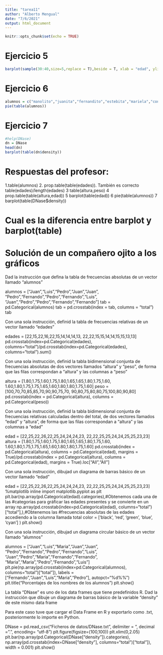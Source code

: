 ```yaml
---
title: "tarea11"
author: "Alberto Mengual"
date: "7/6/2021"
output: html_document
---
```


```r
knitr::opts_chunk$set(echo = TRUE)
```



# Ejercicio 5
```r

barplot(sample(30:40,size=5,replace = T),beside = T, xlab = "edad", ylim = c(0,40))
```


# Ejercicio 6
```r
alumnos = c("manolito","juanita","fernandito","estebita","mariela","conchita")
pie(table(alumnos))
```


# Ejercicio 7
```r
#help(DNase)
dn = DNase
head(dn)
barplot(table(dn$density))
```


# Respuestas del profesor:
1.table(alumnos)
2.
prop.table(table(edades)). También es correcto table(edades)/length(edades)
3
table(altura,peso)
4
prop.table(table(altura,edad))
5
barplot(table(edad))
6
pie(table(alumnos))
7
barplot(table(DNase$density))


# Cual es la diferencia entre barplot y barplot(table)


# Solución de un compañero ojito a los gráficos
Dad la instrucción que defina la tabla de frecuencias absolutas de un vector llamado "alumnos"

alumnos = ["Juan","Luis","Pedro","Juan","Juan",
          "Pedro","Fernando","Pedro","Fernando","Luis",
          "Juan","Pedro","Pedro","Fernando","Fernando"]
tab = pd.Categorical(alumnos)
tab = pd.crosstab(index = tab,
                      columns = "total")
tab

Con una sola instrucción, definid la tabla de frecuencias relativas de un vector llamado "edades"

edades = [22,15,22,16,22,15,14,14,14,13,
          22,22,15,15,14,14,15,15,13,13]
pd.crosstab(index=pd.Categorical(edades),
            columns="total")/pd.crosstab(index=pd.Categorical(edades),
            columns="total").sum()

Con una sola instrucción, definid la tabla bidimensional conjunta de frecuencias absolutas de dos vectores llamados "altura" y "peso", de forma que las filas correspondan a "altura" y las columnas a "peso"

altura = [1.80,1.75,1.60,1.75,1.80,1.65,1.65,1.80,1.75,1.60,
          1.60,1.80,1.75,1.75,1.65,1.60,1.80,1.80,1.75,1.60]
peso = [100,70,70,85,85,70,90,90,75,70,
        90,80,75,80,80,75,100,80,90,80]
pd.crosstab(index = pd.Categorical(altura),
            columns = pd.Categorical(peso))

Con una sola instrucción, definid la tabla bidimensional conjunta de frecuencias relativas calculadas dentro del total, de dos vectores llamados "edad" y "altura", de forma que las filas correspondan a "altura" y las columnas a "edad"

edad = [22,25,22,26,22,25,24,24,24,23,
          22,22,25,25,24,24,25,25,23,23]
altura = [1.80,1.75,1.60,1.75,1.80,1.65,1.65,1.80,1.75,1.60,
          1.60,1.80,1.75,1.75,1.65,1.60,1.80,1.80,1.75,1.60]
pd.crosstab(index = pd.Categorical(altura),
            columns = pd.Categorical(edad),
            margins = True)/pd.crosstab(index = pd.Categorical(altura),
            columns = pd.Categorical(edad),
            margins = True).loc["All","All"]

Con una sola instrucción, dibujad un diagrama de barras básico de un vector llamado "edad"

edad = [22,25,22,26,22,25,24,24,24,23,
          22,22,25,25,24,24,25,25,23,23]
%matplotlib inline
import matplotlib.pyplot as plt
plt.bar(np.array(pd.Categorical(edad).categories),#Obtenemos cada una de las #categorias para gráficar las edades presentes y se convierte en un array
        np.array(pd.crosstab(index=pd.Categorical(edad),
                             columns="total")["total"],),#Obtenemos las 
#frecuencias absolutas de las edades accediendo a la  columna llamada total
        color = ['black', 'red', 'green', 'blue', 'cyan']
       )
plt.show()

Con una sola instrucción, dibujad un diagrama circular básico de un vector llamado "alumnos"

alumnos = ["Juan","Luis","Maria","Juan","Juan", 
          "Pedro","Fernando","Pedro","Fernando","Luis",
          "Juan","Pedro","Maria","Fernando","Fernando",
          "Maria","Maria","Pedro","Fernando","Luis"]
plt.pie(np.array(pd.crosstab(index=pd.Categorical(alumnos),
                             columns="total")["total"]),
        labels = ["Fernando","Juan","Luis","Maria","Pedro"],
        autopct="%d%%")
plt.title("Porcentajes de los nombres de los alumnos")
plt.show()

La tabla "DNase" es uno de los data frames que tiene predefinidos R. Dad la instrucción que dibuje un diagrama de barras básico de la variable "density" de este mismo data frame

Para este caso tuve que cargar el Data Frame en R y exportarlo como .txt, posteriormente lo importe en Python.

 DNase = pd.read_csv("Ficheros de datos/DNase.txt",
                    delimiter = "\t",
                    decimal = ".",
                    encoding= "utf-8")
plt.figure(figsize=(100,100))
plt.xlim(0,2.05)
plt.bar(np.array(pd.Categorical(DNase["density"]).categories),
        np.array(pd.crosstab(index=DNase["density"],
                             columns="total")["total"]),
        width = 0.001)
plt.show()








